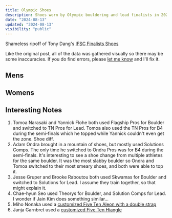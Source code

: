 ```yaml
---
title: Olympic Shoes
description: Shoes worn by Olympic bouldering and lead finalists in 2024
date: "2024-08-13"
updated: "2024-08-13"
visibility: "public"
---
```


Shameless ripoff of Tony Dang's [IFSC Finalists Shoes](https://tonydang.blog/ifsc-shoes/)


Like the original post, all of the data was gathered visually so there may be some inaccuracies. If you do find errors, please [let me know](mailto:joey.vanlierop+shoes@me.com) and I'll fix it.

## Mens  
<Plot data={olympicShoesMen} />

## Womens  
<Plot data={olympicShoesWomen} fadeDelay={0.15} />

## Interesting Notes

1. Tomoa Narasaki and Yannick Flohe both used Flagship Pros for Boulder and switched to TN Pros for Lead. Tomoa also used the TN Pros for B4 during the semi-finals which he topped while Yannick couldn't even get the zone. Shoe diff.  
2. Adam Ondra brought in a mountain of shoes, but mostly used Solutions Comps. The only time he switched to Ondra Pros was for B4 during the semi-finals.
It's interesting to see a shoe change from multiple athletes for the same boulder. It was the most slabby boulder so Ondra and Tomoa switched to their most smeary shoes, and both were able to top it.  
3. Jesse Gruper and Brooke Raboutou both used Skwamas for Boulder and switched to Solutions for Lead. I assume they train together, so that might explain it. 
4. Chae-hyun Seo used Theorys for Boulder, and Solution Comps for Lead. I wonder if Jain Kim does something similar... 
5. Miho Nonaka used a [customized Five Ten Aleon with a double strap](https://www.mountainproject.com/forum/topic/122473781/new-510-shoe-spotted-at-world-cup) 
6. Janja Garnbret used a [customized Five Ten Hiangle](https://news.adidas.com/outdoor/adidas-five-ten-i-terrex-athlete-janja-garnbret-has-won-olympic-gold-and-earned-a-spot-among-the-cli/s/58af8203-6cd7-460a-a117-505a688bf60d#:~:text=In%20competitions%2C%20she%20wears%20a%20customized%20Five%20Ten%20Hiangle)